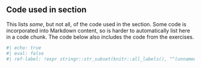 ::: {.callout-tip appearance="minimal" icon="false" collapse="true"}
## Code used in section

This lists *some*, but not all, of the code used in the section. Some
code is incorporated into Markdown content, so is harder to
automatically list here in a code chunk. The code below also includes
the code from the exercises.

<!-- The stringr subset removes code chunks that aren't shown or typed by the learner. -->

```r
#| echo: true
#| eval: false
#| ref-label: !expr stringr::str_subset(knitr::all_labels(), "^(unnamed-chunk-.*|purl-only-.*|setup|admin-.*|fig-.*)", negate = TRUE)
```
:::
